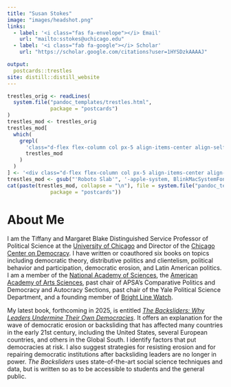 ```yaml
---
title: "Susan Stokes"
image: "images/headshot.png"
links:
  - label: '<i class="fas fa-envelope"></i> Email'
    url: "mailto:sstokes@uchicago.edu"
  - label: '<i class="fab fa-google"></i> Scholar'
    url: "https://scholar.google.com/citations?user=1HYSDzkAAAAJ"

output:
  postcards::trestles
site: distill::distill_website
---
```





```r
trestles_orig <- readLines(
  system.file("pandoc_templates/trestles.html",
              package = "postcards")
)
trestles_mod <- trestles_orig
trestles_mod[
  which(
    grepl(
      'class="d-flex flex-column col px-5 align-items-center align-self-center mh-100" style="overflow-y: scroll;"',
      trestles_mod
    )
  )
] <- '<div class="d-flex flex-column col px-5 align-items-center align-self-center mh-100" style="overflow-y: none;">'
trestles_mod <- gsub("'Roboto Slab'", '-apple-system, BlinkMacSystemFont, "Segoe UI", Roboto, Oxygen, Ubuntu, Cantarell, "Fira Sans", "Droid Sans", "Helvetica Neue", Arial, sans-serif', trestles_mod)
cat(paste(trestles_mod, collapse = "\n"), file = system.file("pandoc_templates/trestles.html",
              package = "postcards"))
```

# About Me


I am the Tiffany and Margaret Blake Distinguished Service Professor of Political Science at the [University of Chicago](https://political-science.uchicago.edu/) and Director of the [Chicago Center on Democracy](https://democracy.uchicago.edu/). I have written or coauthored six books on topics including democratic theory, distributive politics and clientelism, political behavior and participation, democratic erosion, and Latin American politics. I am a member of the [National Academy of Sciences](https://www.nasonline.org/member-directory/members/20051950.html), the [American Academy of Arts Sciences](https://www.amacad.org/person/susan-carol-stokes), past chair of APSA’s Comparative Politics and Democracy and Autocracy Sections, past chair of the Yale Political Science Department, and a founding member of [Bright Line Watch](https://brightlinewatch.org/).

My latest book, forthcoming in 2025, is entitled [*The Backsliders: Why Leaders Undermine Their Own Democracies*](book-trashtalk.html). It offers an explanation for the wave of democratic erosion or backsliding that has affected many countries in the early 21st century, including the United States, several European countries, and others in the Global South. I identify factors that put democracies at risk. I also suggest strategies for resisting erosion and for repairing democratic institutions after backsliding leaders are no longer in power. *The Backsliders* uses state-of-the-art social science techniques and data, but is written so as to be accessible to students and the general public. 


